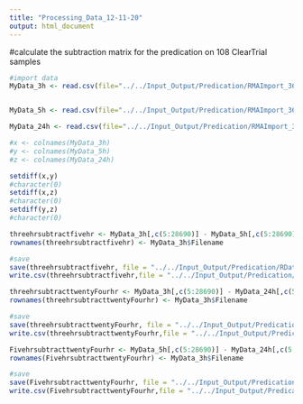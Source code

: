 ```yaml
---
title: "Processing_Data_12-11-20"
output: html_document
---
```


#calculate the subtraction matrix for the predication on 108 ClearTrial samples

```r
#import data
MyData_3h <- read.csv(file="../../Input_Output/Predication/RMAImport_36CLEARTrial_ExcludeLessThanOrEqualTo3_Exclude_x_atAnd_s_at_Only3hGE_12-10-20.txt", header=TRUE, sep="\t", stringsAsFactors = FALSE, check.names=FALSE) #36 28690


MyData_5h <- read.csv(file="../../Input_Output/Predication/RMAImport_36CLEARTrial_ExcludeLessThanOrEqualTo3_Exclude_x_atAnd_s_at_Only5hGE_12-09-20.txt", header=TRUE, sep="\t", stringsAsFactors = FALSE, check.names=FALSE) #36 28690

MyData_24h <- read.csv(file="../../Input_Output/Predication/RMAImport_36CLEARTrial_ExcludeLessThanOrEqualTo3_Exclude_x_atAnd_s_at_Only24hGE_12-09-20.txt", header=TRUE, sep="\t", stringsAsFactors = FALSE, check.names=FALSE) #36 28690

```

```r
#x <- colnames(MyData_3h)
#y <- colnames(MyData_5h)
#z <- colnames(MyData_24h)

setdiff(x,y)
#character(0)
setdiff(x,z)
#character(0)
setdiff(y,z)
#character(0)
```


```r
threehrsubtractfivehr <- MyData_3h[,c(5:28690)] - MyData_5h[,c(5:28690)] #36 28686
rownames(threehrsubtractfivehr) <- MyData_3h$Filename
```

```r
#save
save(threehrsubtractfivehr, file = "../../Input_Output/Predication/RData/3hrSubtract5hr_GE_12-14-20.RData")
write.csv(threehrsubtractfivehr,file = "../../Input_Output/Predication/3hrSubtract5hr_GE_12-14-20.csv", col.names = T, sep = "\t")
```

```r
threehrsubtracttwentyFourhr <- MyData_3h[,c(5:28690)] - MyData_24h[,c(5:28690)] #36 28686
rownames(threehrsubtracttwentyFourhr) <- MyData_3h$Filename
```

```r
#save
save(threehrsubtracttwentyFourhr, file = "../../Input_Output/Predication/RData/3hrSubtract24hr_GE_12-14-20.RData")
write.csv(threehrsubtracttwentyFourhr,file = "../../Input_Output/Predication/3hrSubtract24hr_GE_12-14-20.csv", col.names = T, sep = "\t")
```

```r
FivehrsubtracttwentyFourhr <- MyData_5h[,c(5:28690)] - MyData_24h[,c(5:28690)] #36 28686
rownames(FivehrsubtracttwentyFourhr) <- MyData_3h$Filename
```

```r
#save
save(FivehrsubtracttwentyFourhr, file = "../../Input_Output/Predication/RData/5hrSubtract24hr_GE_12-14-20.RData")
write.csv(FivehrsubtracttwentyFourhr,file = "../../Input_Output/Predication/5hrSubtract24hr_GE_12-14-20.csv", col.names = T, sep = "\t")
```